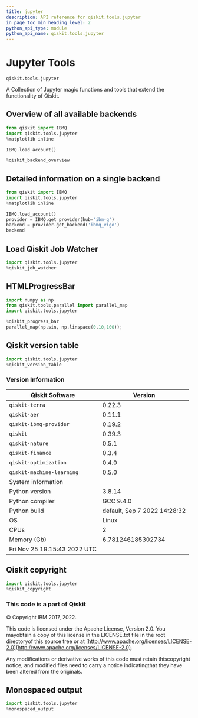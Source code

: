 ```yaml
---
title: jupyter
description: API reference for qiskit.tools.jupyter
in_page_toc_min_heading_level: 2
python_api_type: module
python_api_name: qiskit.tools.jupyter
---
```


<span id="module-qiskit.tools.jupyter" />

<span id="qiskit-tools-jupyter" />

<span id="jupyter-tools-qiskit-tools-jupyter" />

# Jupyter Tools

`qiskit.tools.jupyter`

A Collection of Jupyter magic functions and tools that extend the functionality of Qiskit.

## Overview of all available backends

```python
from qiskit import IBMQ
import qiskit.tools.jupyter
%matplotlib inline

IBMQ.load_account()

%qiskit_backend_overview
```

## Detailed information on a single backend

```python
from qiskit import IBMQ
import qiskit.tools.jupyter
%matplotlib inline

IBMQ.load_account()
provider = IBMQ.get_provider(hub='ibm-q')
backend = provider.get_backend('ibmq_vigo')
backend
```

## Load Qiskit Job Watcher

```python
import qiskit.tools.jupyter
%qiskit_job_watcher
```

## HTMLProgressBar

```python
import numpy as np
from qiskit.tools.parallel import parallel_map
import qiskit.tools.jupyter

%qiskit_progress_bar
parallel_map(np.sin, np.linspace(0,10,100));
```

## Qiskit version table

```python
import qiskit.tools.jupyter
%qiskit_version_table
```

### Version Information

| Qiskit Software              | Version                      |
| ---------------------------- | ---------------------------- |
| `qiskit-terra`               | 0.22.3                       |
| `qiskit-aer`                 | 0.11.1                       |
| `qiskit-ibmq-provider`       | 0.19.2                       |
| `qiskit`                     | 0.39.3                       |
| `qiskit-nature`              | 0.5.1                        |
| `qiskit-finance`             | 0.3.4                        |
| `qiskit-optimization`        | 0.4.0                        |
| `qiskit-machine-learning`    | 0.5.0                        |
| System information           |                              |
| Python version               | 3.8.14                       |
| Python compiler              | GCC 9.4.0                    |
| Python build                 | default, Sep 7 2022 14:28:32 |
| OS                           | Linux                        |
| CPUs                         | 2                            |
| Memory (Gb)                  | 6.781246185302734            |
| Fri Nov 25 19:15:43 2022 UTC |                              |

## Qiskit copyright

```python
import qiskit.tools.jupyter
%qiskit_copyright
```

### This code is a part of Qiskit

© Copyright IBM 2017, 2022.

This code is licensed under the Apache License, Version 2.0. You mayobtain a copy of this license in the LICENSE.txt file in the root directoryof this source tree or at [http://www.apache.org/licenses/LICENSE-2.0](http://www.apache.org/licenses/LICENSE-2.0).

Any modifications or derivative works of this code must retain thiscopyright notice, and modified files need to carry a notice indicatingthat they have been altered from the originals.

## Monospaced output

```python
import qiskit.tools.jupyter
%monospaced_output
```

